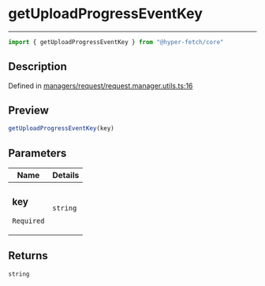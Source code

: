 

# getUploadProgressEventKey

<div class="api-docs__separator" data-reactroot="">

---

</div><div class="api-docs__import" data-reactroot="">

```ts
import { getUploadProgressEventKey } from "@hyper-fetch/core"
```

</div><div class="api-docs__section">

## Description

</div><div class="api-docs__description"><span class="api-docs__do-not-parse">



</span></div><p class="api-docs__definition">

Defined in [managers/request/request.manager.utils.ts:16](https://github.com/BetterTyped/hyper-fetch/blob/c3e2c45/packages/core/src/managers/request/request.manager.utils.ts#L16)

</p><div class="api-docs__section">

## Preview

</div><div class="api-docs__preview fn">

```ts
getUploadProgressEventKey(key)
```

</div><div class="api-docs__section">

## Parameters

</div><div class="api-docs__parameters"><table><thead><tr><th>Name</th><th>Details</th></tr></thead><tbody><tr param-data="key"><td class="api-docs__param-name required">

### key 

`Required`

</td><td class="api-docs__param-type">

`string`

</td></tr></tbody></table></div><div class="api-docs__section">

## Returns

</div><div class="api-docs__returns">

```ts
string
```

</div>